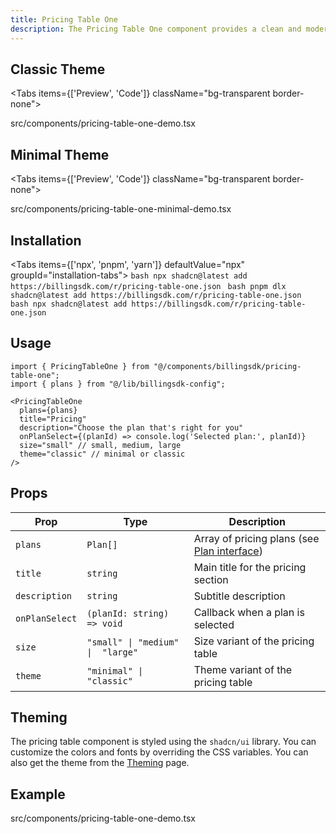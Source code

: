 ```yaml
---
title: Pricing Table One
description: The Pricing Table One component provides a clean and modern design for displaying pricing plans. You can use this component to display your pricing plans in a clean and modern way.
---
```


## Classic Theme

<Tabs items={['Preview', 'Code']} className="bg-transparent border-none">
  <Tab value="Preview" className="border-none bg-transparent p-0 mt-3">
    <PreviewComponents registryName="pricing-table-one">
      <PricingTableOneDemo />
    </PreviewComponents>
  </Tab>

  <Tab value="Code" className="mt-3">
  <include cwd lang="tsx" meta='title="src/components/pricing-table-one-demo.tsx"'>src/components/pricing-table-one-demo.tsx</include>
  </Tab>

</Tabs>

## Minimal Theme

<Tabs items={['Preview', 'Code']} className="bg-transparent border-none">
  <Tab value="Preview" className="border-none bg-transparent p-0 mt-3">
    <PreviewComponents registryName="pricing-table-one">
      <PricingTableOneMinimalDemo />
    </PreviewComponents>
  </Tab>

  <Tab value="Code" className="mt-3">
    <include cwd lang="tsx" meta='title="src/components/pricing-table-one-minimal-demo.tsx"'>src/components/pricing-table-one-minimal-demo.tsx</include>
  </Tab>
</Tabs>

## Installation

<Tabs items={['npx', 'pnpm', 'yarn']} defaultValue="npx" groupId="installation-tabs">
  <Tab value="npx">
    ```bash
    npx shadcn@latest add https://billingsdk.com/r/pricing-table-one.json
    ```
  </Tab>
  <Tab value="pnpm">
    ```bash
    pnpm dlx shadcn@latest add https://billingsdk.com/r/pricing-table-one.json
    ```
  </Tab>
  <Tab value="yarn">
    ```bash
    npx shadcn@latest add https://billingsdk.com/r/pricing-table-one.json
    ```
  </Tab>
</Tabs>

## Usage

```tsx
import { PricingTableOne } from "@/components/billingsdk/pricing-table-one";
import { plans } from "@/lib/billingsdk-config";
```

```tsx
<PricingTableOne 
  plans={plans}
  title="Pricing"
  description="Choose the plan that's right for you"
  onPlanSelect={(planId) => console.log('Selected plan:', planId)}
  size="small" // small, medium, large
  theme="classic" // minimal or classic
/>
```

## Props

| Prop | Type | Description |
|------|------|-------------|
| `plans` | `Plan[]` | Array of pricing plans (see [Plan interface](/docs/interfaces#plan-interface)) |
| `title` | `string` | Main title for the pricing section |
| `description` | `string` | Subtitle description |
| `onPlanSelect` | `(planId: string) => void` | Callback when a plan is selected |
| `size` | `"small" \| "medium" \|  "large"` | Size variant of the pricing table |
| `theme` | `"minimal" \| "classic"` | Theme variant of the pricing table |


## Theming

The pricing table component is styled using the `shadcn/ui` library. You can customize the colors and fonts by overriding the CSS variables. You can also get the theme from the [Theming](/docs/theming) page.


## Example
<include cwd lang="tsx" meta='title="src/components/pricing-table-one-demo.tsx"'>src/components/pricing-table-one-demo.tsx</include>
